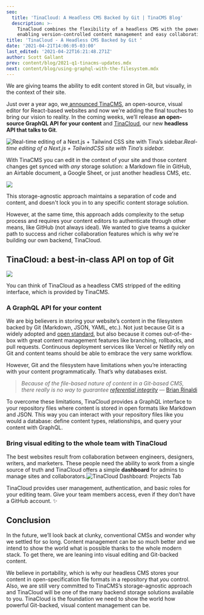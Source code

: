 ```yaml
---
seo:
  title: 'TinaCloud: A Headless CMS Backed by Git | TinaCMS Blog'
  description: >-
    TinaCloud combines the flexibility of a headless CMS with the power of Git,
    enabling version-controlled content management and easy collaboration.
title: 'TinaCloud - A Headless CMS Backed by Git '
date: '2021-04-21T14:06:05-03:00'
last_edited: '2021-04-22T16:21:48.271Z'
author: Scott Gallant
prev: content/blog/2021-q1-tinacms-updates.mdx
next: content/blog/using-graphql-with-the-filesystem.mdx
---
```


We are giving teams the ability to edit content stored in Git, but visually, in the context of their site.

Just over a year ago, we[ announced TinaCMS](https://www.youtube.com/watch?v=iPDCmbaEF0Y), an open-source, visual editor for React-based websites and now we're adding the final touches to bring our vision to reality. In the coming weeks, we’ll release **an open-source GraphQL API for your content** and [TinaCloud](/blog/tina-cloud-a-headless-cms-backed-by-git/), our new **headless API that talks to Git**.

![Real-time editing of a Next.js + Tailwind CSS site with Tina’s sidebar.](/img/blog/tina-cms-visual-editing.gif "Real-time editing of a Next.js + Tailwind CSS site with Tina’s sidebar.")*Real-time editing of a Next.js + TailwindCSS site with Tina’s sidebar.*

With TinaCMS you can edit in the context of your site and those content changes get synced with *any* storage solution: a Markdown file in GitHub, an Airtable document, a Google Sheet, or just another headless CMS, etc.

![](/img/blog/Before.png)

This storage-agnostic approach maintains a separation of code and content, and doesn't lock you in to any specific content storage solution.

However, at the same time, this approach adds complexity to the setup process and requires your content editors to authenticate through other means, like GitHub (not always ideal). We wanted to give teams a quicker path to success and richer collaboration features which is why we're building our own backend, TinaCloud.

## TinaCloud: a best-in-class API on top of Git

![](/img/blog/After.png)

You can think of TinaCloud as a headless CMS stripped of the editing interface, which is provided by TinaCMS.

### A GraphQL API for your content

We are big believers in storing your website’s content in the filesystem backed by Git (Markdown, JSON, YAML, etc.). Not just because Git is a widely adopted and [open standard](https://github.com/git/git), but also because it comes out-of-the-box with great content management features like branching, rollbacks, and pull requests. Continuous deployment services like Vercel or Netlify rely on Git and content teams should be able to embrace the very same workflow.

However, Git and the filesystem have limitations when you’re interacting with your content programmatically. That’s why databases exist.

> *Because of the file-based nature of content in a Git-based CMS, there really is no way to guarantee* *[referential integrity](https://en.wikipedia.org/wiki/Referential_integrity)* — [Brian Rinaldi](https://www.stackbit.com/blog/git-based-cms-relationships)

To overcome these limitations, TinaCloud provides a GraphQL interface to your repository files where content is stored in open formats like Markdown and JSON. This way you can interact with your repository files like you would a database: define content types, relationships, and query your content with GraphQL.

### Bring visual editing to the whole team with TinaCloud

The best websites result from collaboration between engineers, designers, writers, and marketers. These people need the ability to work from a single source of truth and TinaCloud offers a simple **dashboard** for admins to manage sites and collaborators.![TinaCloud Dashboard: Projects Tab](/img/blog/tina-cloud-dashboard.png "TinaCloud Dashboard: Projects Tab")

TinaCloud provides user management, authentication, and basic roles for your editing team. Give your team members access, even if they don’t have a GitHub account. ✨

## Conclusion

In the future, we’ll look back at clunky, conventional CMSs and wonder why we settled for so long. Content management can be so much better and we intend to show the world what is possible thanks to the whole modern stack. To get there, we are leaning into visual editing and Git-backed content.

We believe in portability, which is why our headless CMS stores your content in open-specification file formats in a repository that *you* control. Also, we are still very committed to TinaCMS’s storage-agnostic approach and TinaCloud will be one of the many backend storage solutions available to you.
TinaCloud is the foundation we need to show the world how powerful Git-backed, visual content management can be.
